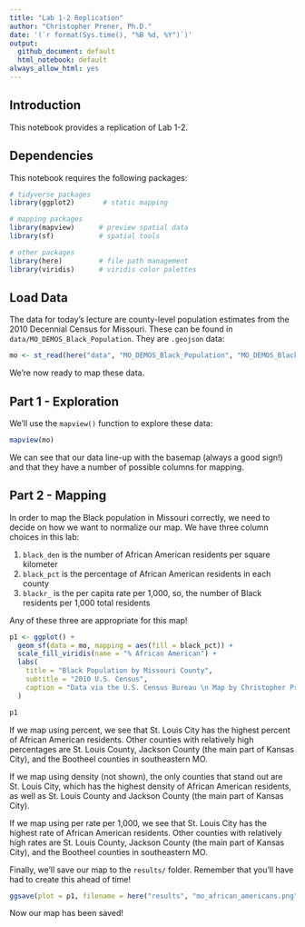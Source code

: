 ```yaml
---
title: "Lab 1-2 Replication"
author: "Christopher Prener, Ph.D."
date: '(`r format(Sys.time(), "%B %d, %Y")`)'
output: 
  github_document: default
  html_notebook: default 
always_allow_html: yes
---
```


## Introduction
This notebook provides a replication of Lab 1-2.

## Dependencies
This notebook requires the following packages:

```r
# tidyverse packages
library(ggplot2)       # static mapping

# mapping packages
library(mapview)      # preview spatial data
library(sf)           # spatial tools

# other packages
library(here)         # file path management
library(viridis)      # viridis color palettes
```

## Load Data
The data for today's lecture are county-level population estimates from the 2010 Decennial Census for Missouri. These can be found in `data/MO_DEMOS_Black_Population`. They are `.geojson` data:

```r
mo <- st_read(here("data", "MO_DEMOS_Black_Population", "MO_DEMOS_Black_Population.geojson"))
```
We're now ready to map these data.

## Part 1 - Exploration
We'll use the `mapview()` function to explore these data:

```r
mapview(mo)
```

We can see that our data line-up with the basemap (always a good sign!) and that they have a number of possible columns for mapping.

## Part 2 - Mapping
In order to map the Black population in Missouri correctly, we need to decide on how we want to normalize our map. We have three column choices in this lab:

  1. `black_den` is the number of African American residents per square kilometer
  2. `black_pct` is the percentage of African American residents in each county
  3. `blackr_` is the per capita rate per 1,000, so, the number of Black residents per 1,000 total residents
  
Any of these three are appropriate for this map!

```r
p1 <- ggplot() +
  geom_sf(data = mo, mapping = aes(fill = black_pct)) +
  scale_fill_viridis(name = "% African American") +
  labs(
    title = "Black Population by Missouri County",
    subtitle = "2010 U.S. Census",
    caption = "Data via the U.S. Census Bureau \n Map by Christopher Prener, PhD"
  )

p1
```

If we map using percent, we see that St. Louis City has the highest percent of African American residents. Other counties with relatively high percentages are St. Louis County, Jackson County (the main part of Kansas City), and the Bootheel counties in southeastern MO.

If we map using density (not shown), the only counties that stand out are St. Louis City, which has the highest density of African American residents, as well as St. Louis County and Jackson County (the main part of Kansas City).

If we map using per rate per 1,000, we see that St. Louis City has the highest rate of African American residents. Other counties with relatively high rates are St. Louis County, Jackson County (the main part of Kansas City), and the Bootheel counties in southeastern MO.

Finally, we'll save our map to the `results/` folder. Remember that you'll have had to create this ahead of time!

```r
ggsave(plot = p1, filename = here("results", "mo_african_americans.png"))
```

Now our map has been saved!
